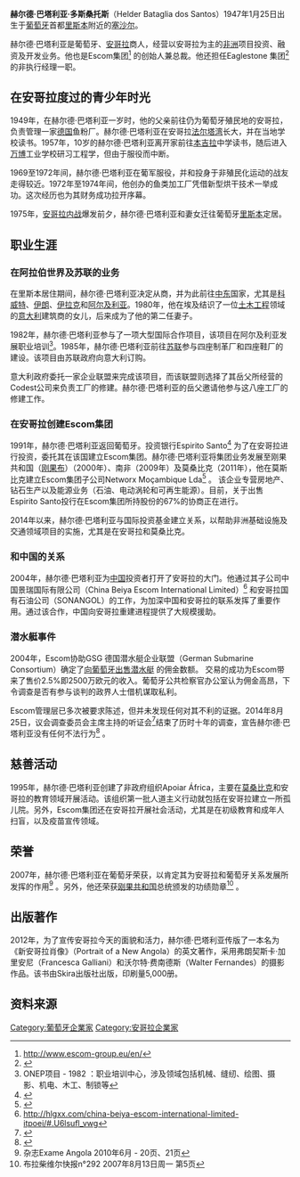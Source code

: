 {{multiple issues|
{{inappropriate tone|time=2014-09-26T16:08:25+00:00}}
{{newsrelease|time=2014-09-26T16:08:25+00:00}}
{{refimprove|time=2014-09-26T16:08:25+00:00}}
{{weasel|time=2014-09-26T16:08:25+00:00}}
}}
'''赫尔德·巴塔利亚·多斯桑托斯'''（Helder Bataglia dos Santos）1947年1月25日出生于[[葡萄牙|葡萄牙]]首都[[里斯本|里斯本]]附近的[[塞沙尔|塞沙尔]]。

赫尔德·巴塔利亚是葡萄牙、[[安哥拉|安哥拉]]商人，经营以安哥拉为主的[[非洲|非洲]]项目投资、融资及开发业务。他也是Escom集团<ref>http://www.escom-group.eu/en/{{Dead link|date=2020年8月 |bot=InternetArchiveBot |fix-attempted=yes }}</ref> 的创始人兼总裁。他还担任Eaglestone 集团<ref>{{Cite web |url=http://www.eaglestone.eu/en/our-firm/leadership/ |title=存档副本 |access-date=2014-09-26 |archive-date=2021-01-19 |archive-url=https://web.archive.org/web/20210119203118/https://www.eaglestone.eu/en/our-firm/leadership/ |dead-url=no }}</ref>的非执行经理一职。

== 在安哥拉度过的青少年时光 ==
1949年，在赫尔德·巴塔利亚一岁时，他的父亲前往仍为葡萄牙殖民地的安哥拉，负责管理一家[[德国|德国]]鱼粉厂。赫尔德·巴塔利亚在安哥拉[[法尔塔湾|法尔塔湾]]长大，并在当地学校读书。1957年，10岁的赫尔德·巴塔利亚离开家前往[[本吉拉|本吉拉]]中学读书，随后进入[[万博|万博]]工业学校研习工程学，但由于服役而中断。

1969至1972年间，赫尔德·巴塔利亚在葡军服役，并和投身于非殖民化运动的战友走得较近。1972年至1974年间，他创办的鱼类加工厂凭借新型烘干技术一举成功。这次经历也为其财务成功拉开序幕。

1975年，[[安哥拉内战|安哥拉内战]]爆发前夕，赫尔德·巴塔利亚和妻女迁往葡萄牙[[里斯本|里斯本]]定居。

== 职业生涯 ==
===在阿拉伯世界及苏联的业务===
在里斯本居住期间，赫尔德·巴塔利亚决定从商，并为此前往[[中东|中东]]国家，尤其是[[科威特|科威特]]、[[伊朗|伊朗]]、[[伊拉克|伊拉克]]和[[阿尔及利亚|阿尔及利亚]]。1980年，他在埃及结识了一位[[土木工程|土木工程]]领域的[[意大利|意大利]]建筑商的女儿，后来成为了他的第二任妻子。

1982年，赫尔德·巴塔利亚参与了一项大型国际合作项目，该项目在阿尔及利亚发展职业培训<ref>ONEP项目 - 1982 ：职业培训中心，涉及领域包括机械、缝纫、绘图、摄影、机电、木工、制锁等</ref>。1985年，赫尔德·巴塔利亚前往[[苏联|苏联]]参与四座制革厂和四座鞋厂的建设。该项目由苏联政府向意大利订购。

意大利政府委托一家企业联盟来完成该项目，而该联盟则选择了其岳父所经营的Codest公司来负责工厂的修建。赫尔德·巴塔利亚的岳父邀请他参与这八座工厂的修建工作。

=== 在安哥拉创建Escom集团 ===
1991年，赫尔德·巴塔利亚返回葡萄牙。投资银行Espirito Santo<ref>{{Cite web |url=http://www.espiritosantoib.co.uk/x/default.html |title=存档副本 |access-date=2014-09-26 |archive-url=https://web.archive.org/web/20141018195000/http://www.espiritosantoib.co.uk/x/default.html |archive-date=2014-10-18 |dead-url=yes }}</ref> 为了在安哥拉进行投资，委托其在该国建立Escom集团。赫尔德·巴塔利亚将集团业务发展至刚果共和国（[[剛果布|刚果布]]）（2000年）、南非（2009年）及莫桑比克（2011年），他在莫斯比克建立Escom集团子公司Networx Moçambique Lda<ref>{{Cite web |url=http://www.africaintelligence.fr/LOI/affaires-reseaux/entreprises/2011/05/21/escom,90131294-BRE |title=存档副本 |access-date=2014-09-26 |archive-date=2016-03-14 |archive-url=https://web.archive.org/web/20160314141831/http://www.africaintelligence.fr/loi/affaires-reseaux/entreprises/2011/05/21/escom,90131294-bre |dead-url=no }}</ref> 。
该企业专营房地产、钻石生产以及能源业务（石油、电动涡轮和可再生能源）。目前，关于出售Espirito Santo投行在Escom集团所持股份的67%的协商正在进行。

2014年以来，赫尔德·巴塔利亚与国际投资基金建立关系，以帮助非洲基础设施及交通领域项目的实施，尤其是在安哥拉和莫桑比克。

=== 和中国的关系 ===
2004年，赫尔德·巴塔利亚为[[中国|中国]]投资者打开了安哥拉的大门。他通过其子公司中国景瑞国际有限公司（China Beiya Escom International Limited）<ref>http://hlgxx.com/china-beiya-escom-international-limited-itpoei/#.U6lsufl_vwg</ref> 和安哥拉国有石油公司（SONANGOL）的工作，为加深中国和安哥拉的联系发挥了重要作用。通过该合作，中国向安哥拉重建进程提供了大规模援助。

=== 潜水艇事件 ===
2004年，Escom协助GSG 德国潜水艇企业联盟（German Submarine Consortium）确定了[https://pt.wikipedia.org/wiki/Caso_dos_submarinos 向葡萄牙出售潜水艇] {{Wayback|url=https://pt.wikipedia.org/wiki/Caso_dos_submarinos |date=20201127182608 }}的佣金数额。
交易的成功为Escom带来了售价2.5%即2500万欧元的收入。葡萄牙公共检察官办公室认为佣金高昂，下令调查是否有参与谈判的政界人士借机谋取私利。 

Escom管理层已多次被要求陈述，但并未发现任何对其不利的证据。2014年8月25日，议会调查委员会主席主持的听证会<ref>{{Cite web |url=http://www.publico.pt/politica/noticia/responsaveis-da-escom-asseguram-que-ges-conhecia-os-pagamentos-do-consorcio-alemao-dos-submarinos-1667719 |title=存档副本 |access-date=2014-09-26 |archive-date=2016-03-04 |archive-url=https://web.archive.org/web/20160304060715/http://www.publico.pt/politica/noticia/responsaveis-da-escom-asseguram-que-ges-conhecia-os-pagamentos-do-consorcio-alemao-dos-submarinos-1667719 |dead-url=no }}</ref>结束了历时十年的调查，宣告赫尔德·巴塔利亚没有任何不法行为<ref>{{Cite web |url=http://media.parlamento.pt/videos-canal/XII/SL3/02_com/18_cipraem/20140826ciem_hb.wmv |title=存档副本 |access-date=2014-09-26 |archive-date=2018-06-12 |archive-url=https://web.archive.org/web/20180612142148/http://media.parlamento.pt/videos-canal/XII/SL3/02_com/18_cipraem/20140826ciem_hb.wmv |dead-url=no }}</ref> 。

== 慈善活动 ==
1995年，赫尔德·巴塔利亚创建了非政府组织Apoiar África，主要在[[莫桑比克|莫桑比克]]和安哥拉的教育领域开展活动。该组织第一批人道主义行动就包括在安哥拉建立一所孤儿院。另外，Escom集团还在安哥拉开展社会活动，尤其是在初级教育和成年人扫盲，以及疫苗宣传领域。

== 荣誉 ==
2007年，赫尔德·巴塔利亚在葡萄牙荣获{{link-en|恩里克王子司令勋章|Order of Prince Henry}}，以肯定其为安哥拉和葡萄牙关系发展所发挥的作用<ref>杂志Exame Angola 2010年6月 -  20页、21页</ref> 。另外，他还荣获[[刚果共和国|刚果共和国]]总统颁发的功绩勋章<ref>布拉柴维尔快报n°292  2007年8月13日周一  第5页</ref> 。

== 出版著作 ==
2012年，为了宣传安哥拉今天的面貌和活力，赫尔德·巴塔利亚传版了一本名为《新安哥拉肖像》（Portrait of a New Angola）的英文著作，采用弗朗契斯卡·加里安尼（Francesca Galliani）和沃尔特·费南德斯（Walter Fernandes）的摄影作品。该书由Skira出版社出版，印刷量5,000册。

== 资料来源 ==
[[Category:葡萄牙企業家|Category:葡萄牙企業家]]
[[Category:安哥拉企業家|Category:安哥拉企業家]]